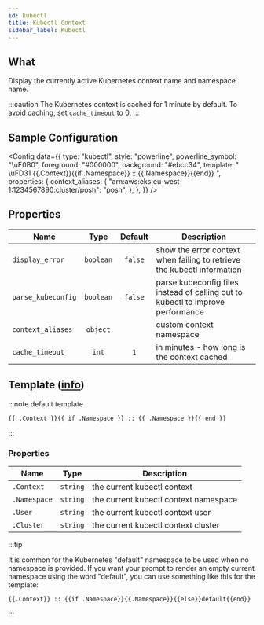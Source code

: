 ```yaml
---
id: kubectl
title: Kubectl Context
sidebar_label: Kubectl
---
```


## What

Display the currently active Kubernetes context name and namespace name.

:::caution
The Kubernetes context is cached for 1 minute by default. To avoid caching, set `cache_timeout` to 0.
:::

## Sample Configuration


<Config
  data={{
    type: "kubectl",
    style: "powerline",
    powerline_symbol: "\uE0B0",
    foreground: "#000000",
    background: "#ebcc34",
    template: " \uFD31 {{.Context}}{{if .Namespace}} :: {{.Namespace}}{{end}} ",
    properties: {
      context_aliases: {
        "arn:aws:eks:eu-west-1:1234567890:cluster/posh": "posh",
      },
    },
  }}
/>

## Properties

| Name               | Type      | Default | Description                                                                     |
| ------------------ | :-------: | :-----: | ------------------------------------------------------------------------------- |
| `display_error`    | `boolean` | `false` | show the error context when failing to retrieve the kubectl information         |
| `parse_kubeconfig` | `boolean` | `false` | parse kubeconfig files instead of calling out to kubectl to improve performance |
| `context_aliases`  | `object`  |         | custom context namespace                                                        |
| `cache_timeout`    | `int`     |   `1`   | in minutes - how long is the context cached                                     |

## Template ([info][templates])

:::note default template

```template
{{ .Context }}{{ if .Namespace }} :: {{ .Namespace }}{{ end }}
```

:::

### Properties

| Name         | Type     | Description                           |
| ------------ | -------- | ------------------------------------- |
| `.Context`   | `string` | the current kubectl context           |
| `.Namespace` | `string` | the current kubectl context namespace |
| `.User`      | `string` | the current kubectl context user      |
| `.Cluster`   | `string` | the current kubectl context cluster   |

:::tip

It is common for the Kubernetes "default" namespace to be used when no namespace is provided. If you want your prompt to
render an empty current namespace using the word "default", you can use something like this for the template:

```
{{.Context}} :: {{if .Namespace}}{{.Namespace}}{{else}}default{{end}}
```
:::

[templates]: /docs/configuration/templates
